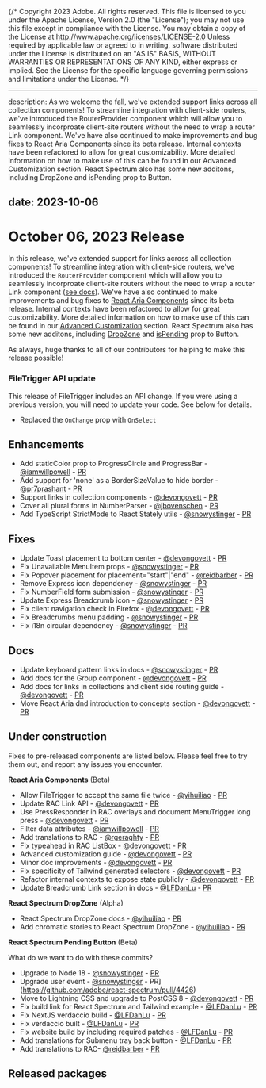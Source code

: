 {/* Copyright 2023 Adobe. All rights reserved.
This file is licensed to you under the Apache License, Version 2.0 (the "License");
you may not use this file except in compliance with the License. You may obtain a copy
of the License at http://www.apache.org/licenses/LICENSE-2.0
Unless required by applicable law or agreed to in writing, software distributed under
the License is distributed on an "AS IS" BASIS, WITHOUT WARRANTIES OR REPRESENTATIONS
OF ANY KIND, either express or implied. See the License for the specific language
governing permissions and limitations under the License. */}


---
description: As we welcome the fall, we've extended support links across all collection components! To streamline integration with client-side routers, we've introduced the RouterProvider component which will allow you to seamlessly incorproate client-site routers without the need to wrap a router Link component. We've have also continued to make improvements and bug fixes to React Aria Components since its beta release. Internal contexts have been refactored to allow for great customizability. More detailed information on how to make use of this can be found in our Advanced Customization section. React Spectrum also has some new additons, including DropZone and isPending prop to Button. 

date: 2023-10-06
---

# October 06, 2023 Release


In this release, we've extended support for links across all collection components! To streamline integration with client-side routers, we've introduced the `RouterProvider` component which will allow you to seamlessly incorproate client-site routers without the need to wrap a router Link component ([see docs]()). We've have also continued to make improvements and bug fixes to [React Aria Components](../react-aria/react-aria-components.html) since its beta release. Internal contexts have been refactored to allow for great customizability. More detailed information on how to make use of this can be found in our [Advanced Customization]() section. React Spectrum also has some new additons, including [DropZone](../react-spectrum/DropZone.html) and [isPending](../react-spectrum/Button.html#pending) prop to Button. 

As always, huge thanks to all of our contributors for helping to make this release possible!

### FileTrigger API update

This release of FileTrigger includes an API change. If you were using a previous version, you will need to update your code. See below for details.
- Replaced the `OnChange` prop with `OnSelect`

## Enhancements

- Add staticColor prop to ProgressCircle and ProgressBar - [@iamwillpowell](https://github.com/iamwillpowell) - [PR](https://github.com/adobe/react-spectrum/pull/5108)
- Add support for 'none' as a BorderSizeValue to hide border - [@pr7prashant](https://github.com/pr7prashant) - [PR](https://github.com/adobe/react-spectrum/pull/5012)
- Support links in collection components - [@devongovett](https://github.com/devongovett) - [PR](https://github.com/adobe/react-spectrum/pull/4993)
- Cover all plural forms in NumberParser - [@jbovenschen](https://github.com/jbovenschen) - [PR](https://github.com/adobe/react-spectrum/pull/5134)
- Add TypeScript StrictMode to React Stately utils - [@snowystinger](https://github.com/snowystinger) - [PR](https://github.com/adobe/react-spectrum/pull/3926)

## Fixes

- Update Toast placement to bottom center - [@devongovett](https://github.com/devongovett) - [PR](https://github.com/adobe/react-spectrum/pull/5107)
- Fix Unavailable MenuItem props - [@snowystinger](https://github.com/snowystinger) - [PR](https://github.com/adobe/react-spectrum/pull/5153)
- Fix Popover placement for placement="start"|"end" - [@reidbarber](https://github.com/reidbarber) - [PR](https://github.com/adobe/react-spectrum/pull/5137)
- Remove Express icon dependency - [@snowystinger](https://github.com/snowystinger) - [PR](https://github.com/adobe/react-spectrum/pull/5130)
- Fix NumberField form submission - [@snowystinger](https://github.com/snowystinger) - [PR](https://github.com/adobe/react-spectrum/pull/4300)
- Update Express Breadcrumb icon - [@snowystinger](https://github.com/snowystinger) - [PR](https://github.com/adobe/react-spectrum/pull/5059)
- Fix client navigation check in Firefox - [@devongovett](https://github.com/devongovett) - [PR](https://github.com/adobe/react-spectrum/pull/5106)
- Fix Breadcrumbs menu padding - [@snowystinger](https://github.com/snowystinger) - [PR](https://github.com/adobe/react-spectrum/pull/5086)
- Fix i18n circular dependency - [@snowystinger](https://github.com/snowystinger) - [PR](https://github.com/adobe/react-spectrum/pull/5087)

## Docs

- Update keyboard pattern links in docs - [@snowystinger](https://github.com/snowystinger) - [PR](https://github.com/adobe/react-spectrum/pull/5055)
- Add docs for the Group component - [@devongovett](https://github.com/devongovett) - [PR](https://github.com/adobe/react-spectrum/pull/5060)
- Add docs for links in collections and client side routing guide - [@devongovett](https://github.com/devongovett) - [PR](https://github.com/adobe/react-spectrum/pull/5078)
- Move React Aria dnd introduction to concepts section - [@devongovett](https://github.com/devongovett) - [PR](https://github.com/adobe/react-spectrum/pull/5088)

## Under construction

Fixes to pre-released components are listed below. Please feel free to try them out, and report any issues you encounter.

**React Aria Components** (Beta)
- Allow FileTrigger to accept the same file twice - [@yihuiliao](https://github.com/yihuiliao) - [PR](https://github.com/adobe/react-spectrum/pull/5045)
- Update RAC Link API - [@devongovett](https://github.com/devongovett) - [PR](https://github.com/adobe/react-spectrum/pull/5074)
- Use PressResponder in RAC overlays and document MenuTrigger long press - [@devongovett](https://github.com/devongovett) - [PR](https://github.com/adobe/react-spectrum/pull/5065)
- Filter data attributes - [@iamwillpowell](https://github.com/iamwillpowell) - [PR](https://github.com/adobe/react-spectrum/pull/5008)
- Add translations to RAC - [@rgeraghty](https://github.com/rgeraghty) - [PR](https://github.com/adobe/react-spectrum/pull/5124)
- Fix typeahead in RAC ListBox - [@devongovett](https://github.com/devongovett) - [PR](https://github.com/adobe/react-spectrum/pull/5146)
- Advanced customization guide - [@devongovett](https://github.com/devongovett) - [PR](https://github.com/adobe/react-spectrum/pull/5066)
- Minor doc improvements - [@devongovett](https://github.com/devongovett) - [PR](https://github.com/adobe/react-spectrum/pull/5101)
- Fix specificity of Tailwind generated selectors - [@devongovett](https://github.com/devongovett) - [PR](https://github.com/adobe/react-spectrum/pull/5147)
- Refactor internal contexts to expose state publicly - [@devongovett](https://github.com/devongovett) - [PR](https://github.com/adobe/react-spectrum/pull/5052)
- Update Breadcrumb Link section in docs - [@LFDanLu](https://github.com/LFDanLu) - [PR](https://github.com/adobe/react-spectrum/pull/5083)


**React Spectrum DropZone** (Alpha)
- React Spectrum DropZone docs - [@yihuiliao](https://github.com/yihuiliao) - [PR](https://github.com/adobe/react-spectrum/pull/5076)
- Add chromatic stories to React Spectrum DropZone - [@yihuiliao](https://github.com/yihuiliao) - [PR](https://github.com/adobe/react-spectrum/pull/5053)


**React Spectrum Pending Button** (Beta)



What do we want to do with these commits?
- Upgrade to Node 18 - [@snowystinger](https://github.com/snowystinger) - [PR](https://github.com/adobe/react-spectrum/pull/4945)
- Upgrade user event - [@snowystinger](https://github.com/snowystinger) - PR](https://github.com/adobe/react-spectrum/pull/4426)
- Move to Lightning CSS and upgrade to PostCSS 8 - [@devongovett](https://github.com/devongovett) - [PR](https://github.com/adobe/react-spectrum/pull/5093)
- Fix build link for React Spectrum and Tailwind example - [@LFDanLu](https://github.com/LFDanLu) - [PR](https://github.com/adobe/react-spectrum/pull/5148)
- Fix NextJS verdaccio build - [@LFDanLu](https://github.com/LFDanLu) - [PR](https://github.com/adobe/react-spectrum/pull/5129)
- Fix verdaccio built - [@LFDanLu](https://github.com/LFDanLu) - [PR](https://github.com/adobe/react-spectrum/pull/5117)
- Fix website build by including required patches - [@LFDanLu](https://github.com/LFDanLu) - [PR](https://github.com/adobe/react-spectrum/pull/5121)
- Add translations for Submenu tray back button - [@LFDanLu](https://github.com/LFDanLu) - [PR](https://github.com/adobe/react-spectrum/pull/5114)
- Add translations to RAC- [@reidbarber](https://github.com/reidbarber) - [PR](https://github.com/adobe/react-spectrum/pull/5064)


## Released packages

```

```